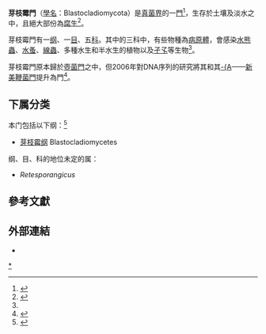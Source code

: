 {{Automatic taxobox
| name = 芽枝霉門
| image = WJD103 6-16-11.jpg
| image_caption = ''Allomyces'' sp. ''sporophyte'' 的 Zoosporangia
| taxon = Blastocladiales
| subdivision_ranks = 屬
| subdivision =
* [[異水霉屬|異水霉屬]] ''Allomyces''
* [[芽枝霉屬|芽枝霉屬]] ''Blastocladia''
* [[雕蝕菌屬|雕蝕菌屬]] ''Coelomomyces'' 
}}

'''芽枝霉門'''（[[學名|學名]]：Blastocladiomycota）是[[真菌界|真菌界]]的一[[门_(生物)|門]]<ref name=Hibbett>{{cite journal | author=Hibbett, D.S., ''et al.'' | title=A higher level phylogenetic classification of the ''Fungi''| journal=Mycol. Res. | volume=111 | issue=5 | pages=509–547 | doi=10.1016/j.mycres.2007.03.004 | pmid=17572334|date=March 2007}}</ref>，生存於土壤及淡水之中，且絕大部份為[[腐生營養|腐生]]<ref name=margulis>{{Cite |title=Five kingdoms: an illustrated guide to the phyla of life on earth |authors=Lynn Margulis, Karlene V. Schwartz |publisher=Elsevier |year=1998 |isbn=0716730278 |url=http://books.google.com/books?id=9IWaqAOGyt4C&lpg=PT288&dq=Blastocladiomycota&client=firefox-a&pg=PT288#v=onepage&q=Blastocladiomycota&f=false |pages=216–217 |accessdate=2012-02-25 |archive-date=2014-01-01 |archive-url=https://web.archive.org/web/20140101090814/http://books.google.com/books?id=9IWaqAOGyt4C&lpg=PT288&dq=Blastocladiomycota&client=firefox-a&pg=PT288#v=onepage&q=Blastocladiomycota&f=false |dead-url=no }}</ref>。

芽枝霉門有一[[纲|纲]]、一[[目_(生物)|目]]、五[[科_(生物)|科]]。其中的三科中，有些物種為[[病原體|病原體]]，會感染[[水熊蟲|水熊蟲]]、[[水蚤|水蚤]]、[[線蟲|線蟲]]、多種水生和半水生的植物以及[[孑孓|孑孓]]等生物<ref name=margulis />。

芽枝霉門原本歸於[[壺菌門|壺菌門]]之中，但2006年對DNA序列的研究將其和其[[姐妹群|-{A]]——[[新美鞭菌門|新美鞭菌門]]提升為門<ref name=James>{{cite journal | author=James, T.Y., ''et al.'' | year=2006 | title=A molecular phylogeny of the flagellated fungi (''Chytridiomycota'') and description of a new phylum (''Blastocladiomycota'') | journal=Mycologia | volume=98 | pages=860–871 | url=http://www.mycologia.org/cgi/content/abstract/98/6/860 | doi=10.3852/mycologia.98.6.860 | pmid=17486963 | issue=6 | access-date=2012-02-25 | archive-date=2011-07-27 | archive-url=https://web.archive.org/web/20110727105619/http://www.mycologia.org/cgi/content/abstract/98/6/860 | dead-url=no }}</ref>。

==下属分类==
本门包括以下纲：<ref>{{cite web |title=Blastocladiomycota |url=https://www.gbif.org/species/73 |website=GBIF}}</ref>
* [[芽枝霉纲|芽枝霉纲]] Blastocladiomycetes
;纲、目、科的地位未定的属：
* ''Retesporangicus''

== 參考文獻 ==
{{reflist}}

== 外部連結 ==
* {{MeshName|Blastocladiomycota}}

{{真菌分類}}
{{真核生物}}
{{Taxonbar|from=Q1140791}}

[[Category:芽枝黴門|*]]